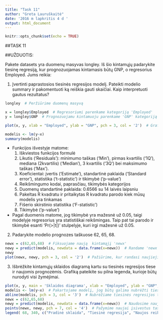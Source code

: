 ---
title: "Task 11"
author: "Greta Lauruškaitė"
date: '2016 m lapkritis 4 d '
output: html_document
---

```{r setup, include=FALSE}
knitr::opts_chunk$set(echo = TRUE)
```

##TASK 11

##UŽDUOTIS:

Pakete datasets yra duomenų masyvas longley. Iš šio kintamųjų padarykite tiesinę regresiją, kur prognozuojamas kintamasis būtų GNP, o regresorius Employed. Jums reikia:

(1) Įvertinti paprastosios tiesinės regresijos modelį. Pateikti modelio summary ir pakomentuoti ką reiškia gauti skaičiai. Kaip interpretuoti gautus rezultatus?

```{r}
longley  # Peržiūrime duomenų masyvą
```

```{r} 
x = longley$Employed  # Regresoriumi parenkame kategoriją 'Employed'
y = longley$GNP  # Prognozuojamu kintamuoju parenkame 'GNP' kategoriją

plot(x, y, xlab = "Employed", ylab = "GNP", pch = 3, col = '2')  # Grafiškai pavaizduojame kintamųjų sklaidą
```

```{r}
modelis <- lm(y~x)
summary(modelis)
```

* Funkcijos išvestyje matome: 
  1. Iškviestos funkcijos formulė
  2. Likutis ('Residuals'): minimumo taškas ('Min'), pirmas kvartilis ('1Q'), mediana (2kvartilis) ('Median'), 3 kvartilis ('3Q') bei maksimumo taškas ('Max').
  3. Koeficientai: įvertis ('Estimate'), standartinė paklaida ('Standard error'), statistika ('t-statistic') ir tikimybė ('p-value')
  4. Reikšmingumo kodai, paprasčiau, tikimybės kategorijos
  5. Duomenų standartinė paklaida: 0.6566 su 14 laivės laipsniu
  6. Pakeltas R kvadratu ir pritaikytas R kvadratu parodo kiek mūsų modelis yra tinkamas
  7. Fišerio skirstinio statistika ('F-statistic')
  8. Tikimybė ('p-value')

* Pagal duomenis matome, jog tikimybė yra mažesnė už 0.05, taigi modelyje regresorius yra statistiškai reikšmingas. Taip pat tai parodo ir tikimybė esanti 'Pr(>|t|)' stulpelyje, kuri irgi mažesnė už 0.05.


(2) Padarykite modelio prognozes taškuose 62, 65, 68.

```{r}
newx = c(62,65,68)  # Fiksuojame naują  kintamąjį 'newx'
newy = predict(modelis, newdata = data.frame(x=newx))  # Randame 'newx' atitinkamą koordinatę 'newy'
newy
plot(newx, newy, pch = 3, col = '2')  # Pažiūrime, kur randasi naujieji taškai
```

(3) Išbrėžkite kintamųjų sklaidos diagramą kartu su tiesinės regresijos tiese ir naujomis prognozėmis. Grafiką pateikite su pilna legenda, kurioje būtų nurodyti visi žymėjimai.

```{r}
plot(x, y, main = 'Sklaidos diagrama', xlab = "Employed", ylab = "GNP", xlim = c(59, 72), pch = 3, col = '2')  # Nubraižome pirminių duomenų sklaidą
modelis <- lm(y~x)  # Pakartojame modelį, jog būtų galima nubrėžti tiesę
abline(modelis, pch = 3, col = '3')  # Nubrėžiame tiesinės regresijos tiesę
newx = c(62,65,68)  
newy = predict(modelis, newdata = data.frame(x=newx))  # Naudosime naujuosius taškus grafikui
points(newx, newy, pch = 7, col = '4')  # Pažymime naujai įsivestus taškus grafike
legend( 68, 340, c("Pradinė sklaida", "Tiesinė regresija", "Naujos reikšmės"), lty = c(0, 1, 0), pch = c(3, 3, 7), col = c('2','3','4'))  # Susikuriame legendą
```

